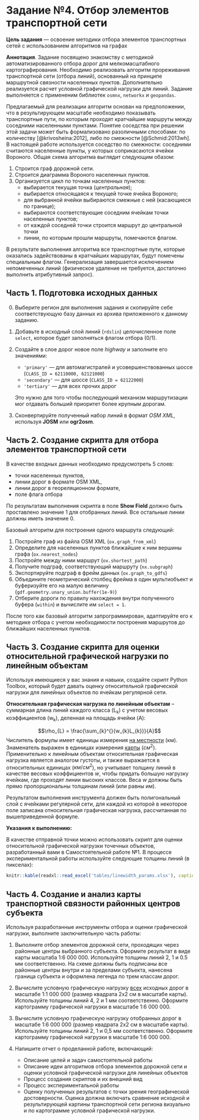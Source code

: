 # Задание №4. Отбор элементов транспортной сети {#lines-network-work}

**Цель задания** --- освоение методики отбора элементов транспортных сетей с использованием алгоритмов на графах

**Аннотация**. Задание посвящено знакомству с методикой автоматизированного отбора дорог для мелкомасштабного картографирования. Необходимо реализовать алгоритм прореживания транспортной сети (отбора линий), основанный  на принципе маршрутной связности населенных пунктов. Дополнительно реализуется расчет условной графической нагрузки для линий. Задание выполняется с примененим библиотек `osmnx`, `networkx` и `geopandas`.

Предлагаемый для реализации алгоритм основан на предположении, что в результирующем масштабе необходимо показывать транспортные пути, по которым проходят кратчайшие маршруты между соседними населенными пунктами. Понятие соседства при решении этой задачи может быть формализовано разоличными способами: по количеству [@krivosheina:2012], либо по смежности [@Schmid:2013wh]. В настоящей работе используется соседство по смежности: соседними считаются населенные пункты, у которых соприкасаются ячейки Вороного. Общая схема алгоритма выглядит следующим обазом:

1. Строится граф дорожной сети.
2. Строится диаграмма Вороного населенных пунктов.
3. Организуется цикл по точкам населенных пунктов:
    - выбирается текущая точка (_центральная_);
    - выбирается относящаяся к текущей точке ячейка Вороного;
    - для выбранной ячейки выбираются смежные с ней (касающиеся по границе);
    - выбираются соответствующие соседним ячейкам точки населенных пунктов;
    - от каждой соседней точки строится маршрут до центральной точки
    - линии, по которым прошли маршруты, помечаются флагом.
    
В результате выполнения алгоритма все транспортные пути, которые оказались задействованы в кратчайших маршрутах, будут помечены специальным флагом. Генерализация завершается исключением непомеченных линий (физическое удаление не требуется, достаточно выполнить атрибутивный запрос).
    
## Часть 1. Подготовка исходных данных {-}

0. Выберите регион для выполнения задания и скопируйте себе соответствующую базу данных из архива приложенного к данному заданию.

1. Добавьте в исходный слой линий (`rdslin`) целочисленное поле `select`, которое будет заполняться флагом отбора (0/1).

2. Создайте в слое дорог новое поле *highway* и заполните его значениями:
    - `'primary'` — для автомагистралей и усовершенствованных шоссе (`CLASS_ID = 62110000, 62121000`)
    - `'secondary'` — для шоссе (`CLASS_ID = 62122000`)
    - `'tertiary'` — для всех прочих дорог
    
    Это нужно для того чтобы последующий механизм маршрутизации мог отдавать больший приоритет более крупным дорогам. 

3. Сконвертируйте полученный набор линий в формат _OSM XML_, используя __JOSM__ или __ogr2osm__.

## Часть 2. Создание скрипта для отбора элементов транспортной сети {-}

В качестве входных данных необходимо предусмотреть 5 слоев:

 - точки населенных пунктов,
 - линии дорог в формате OSM XML,
 - линии дорог в геореляционном формате,
 - поле флага отбора
 
По результатам выполнения скрипта в поле **Show Field** должно быть проставлено значение $1$ для отобранных линий. Все остальные линии должны иметь значение $0$. 

Базовый алгоритм для построения одного маршрута следующий:

1. Постройте граф из файла OSM XML (`ox.graph_from_xml`)
2. Определите для населенных пунктов ближайшие к ним вершины графа (`ox.nearest_nodes`)
3. Постройте между ними маршрут (`ox.shortest_path`)
4. Получите подграф, соответствующий маршруту (`nx.subgraph`)
5. Экспортируйте подграф в фрейм данных (`ox.graph_to_gdfs`)
6. Объедините геометрический столбец фрейма в один мультиобъект и буферизуйте его на малую величину (`gdf.geometry.unary_union.buffer(1e-9)`)
7. Отберите дороги по правилу нахождения внутри полученного буфера (`within`) и вычислите им `select = 1`.

После того как базовый алгоритм запрограммирован, адаптируйте его к методике отбора с учетом необходимости построения маршрутов до ближайших населенных пунктов.

## Часть 3. Создание скрипта для оценки относительной графической нагрузки по линейным объектам {-}

Используя имеющиеся у вас знания и навыки, создайте скрипт Python Toolbox, который будет давать оценку относительной графической нагрузки для линейных объектов по ячейкам регулярной сети.

**Относительная графическая нагрузка по линейным объектам** -- суммарная длина линий каждого класса (L~k~) с учетом весовых коэффициентов (w~k~), деленная на площадь ячейки (A):

$$\rho_{L} = \frac{\sum_{k}^{}{w_{k}L_{k}}}{A}$$
Числитель формулы имеет единицы измерения [на местности]{.underline} (км). Знаменатель выражен в единицах измерения [карты]{.underline} ($см^2$). Применительно к линейным объектам относительная графическая нагрузка является аналогом густоты, и также выражается в относительных единицах ($км/см^2$), но учитывает толщину линий в качестве весовых коэффициентов $w$, чтобы придать большую нагрузку ячейкам, где проходят линии высоких классов. Веса $w$ должны быть прямо пропорциональны толщинам линий (или равны им).

Результатом выполнения инструмента должен быть полигональный слой c ячейками регулярной сети, для каждой из которой в некоторое поле записана относительная графическая нагрузка, рассчитанная по вышеприведенной формуле.

**Указания к выполнению:**

В качестве отправной точки можно использовать скрипт для оценки относительной графической нагрузки точечных объектов, разработанный вами в Самостоятельной работе №1. В процессе экспериментальной работы используйте следующие толщины линий (в пикселах):

```r
knitr::kable(readxl::read_excel('tables/linewidth_params.xlsx'), caption = 'Параметры толщины линии')
```

## Часть 4. Создание и анализ карты транспортной связности районных центров субъекта {-}

Используя разработанные инструменты отбора и оценки графической нагрузки, выполните заключительную часть работы:

1. Выполните отбор элементов дорожной сети, проходящих через районные центры выбранного субъекта. Оформите результат в виде карты масштаба 1:6 000 000. Используйте толщины линий 2, 1 и 0.5 мм соответственно. На схеме должны быть подписаны все районные центры внутри и за пределами субъекта, нанесена граница субъекта и оформлена легенда по трем классам дорог.

2. Вычислите условную графическую нагрузку [всех]{.underline} исходных дорог в масштабе 1:1 000 000 (размер квадрата 2х2 см в масштабе карты). Используйте толщины линий 4, 2 и 1 мм соответственно. Оформите картограмму графической нагрузки в масштабе 1:6 000 000.

3. Вычислите условную графическую нагрузку отобранных дорог в масштабе 1:6 000 000 (размер квадрата 2х2 см в масштабе карты). Используйте толщины линий 2, 1 и 0,5 мм соответственно. Оформите картограмму графической нагрузки в масштабе 1:6 000 000.

4. Напишите отчет о проделанной работе, включающий:
    - Описание целей и задач самостоятельной работы
    - Описание идеи алгоритмов отбора элементов дорожной сети и оценки условной графической нагрузки для линейных объектов
    - Процесс создания скриптов и их внешний вид
    - Процесс экспериментальной работы
    - Оценку полученных результатов с точки зрения географической достоверности. Оценка должна включать сравнение исходной и результирующей картины транспортной сети региона визуально и по картограмме условной графической нагрузки. 